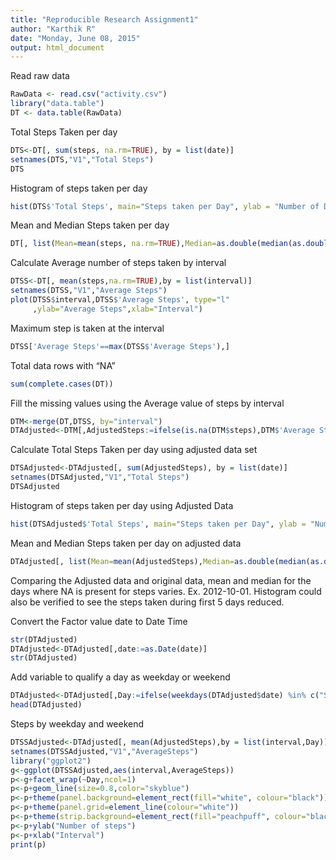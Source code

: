 ```yaml
---
title: "Reproducible Research Assignment1"
author: "Karthik R"
date: "Monday, June 08, 2015"
output: html_document
---
```

Read raw data
```r
RawData <- read.csv("activity.csv")
library("data.table")
DT <- data.table(RawData)
```
Total Steps Taken per day
```r
DTS<-DT[, sum(steps, na.rm=TRUE), by = list(date)]
setnames(DTS,"V1","Total Steps")
DTS
```
Histogram of steps taken per day
```r
hist(DTS$'Total Steps', main="Steps taken per Day", ylab = "Number of Days", xlab="Steps",ylim=c(0,30),col=terrain.colors(7))
```

Mean and Median Steps taken per day
```r
DT[, list(Mean=mean(steps, na.rm=TRUE),Median=as.double(median(as.double(steps), na.rm=TRUE))), by = list(date)]
```
Calculate Average number of steps taken by interval
```r
DTSS<-DT[, mean(steps,na.rm=TRUE),by = list(interval)]
setnames(DTSS,"V1","Average Steps")
plot(DTSS$interval,DTSS$'Average Steps', type="l"
     ,ylab="Average Steps",xlab="Interval")
```

Maximum step is taken at the interval
```r
DTSS['Average Steps'==max(DTSS$'Average Steps'),]
```

Total data rows with "NA"
```r
sum(complete.cases(DT))
```

Fill the missing values using the Average value of steps by interval
```r
DTM<-merge(DT,DTSS, by="interval")
DTAdjusted<-DTM[,AdjustedSteps:=ifelse(is.na(DTM$steps),DTM$'Average Steps',DTM$steps)]
```

Calculate Total Steps Taken per day using adjusted data set
```r
DTSAdjusted<-DTAdjusted[, sum(AdjustedSteps), by = list(date)]
setnames(DTSAdjusted,"V1","Total Steps")
DTSAdjusted
```

Histogram of steps taken per day using Adjusted Data
```r
hist(DTSAdjusted$'Total Steps', main="Steps taken per Day", ylab = "Number of Days", xlab="Steps",ylim=c(0,30),col=terrain.colors(7))
```

Mean and Median Steps taken per day on adjusted data
```r
DTAdjusted[, list(Mean=mean(AdjustedSteps),Median=as.double(median(as.double(AdjustedSteps)))), by = list(date)]
```

Comparing the Adjusted data and original data, mean and median for the days where NA is present for steps varies. Ex. 2012-10-01. Histogram could also be verified to see the steps taken during first 5 days reduced.

Convert the Factor value date to Date Time
```r
str(DTAdjusted)
DTAdjusted<-DTAdjusted[,date:=as.Date(date)]
str(DTAdjusted)
```

Add variable to qualify a day as weekday or weekend
```r
DTAdjusted<-DTAdjusted[,Day:=ifelse(weekdays(DTAdjusted$date) %in% c("Saturday","Sunday"),"weekend","weekday")]
head(DTAdjusted)
```

Steps by weekday and weekend

```r
DTSSAdjusted<-DTAdjusted[, mean(AdjustedSteps),by = list(interval,Day)]
setnames(DTSSAdjusted,"V1","AverageSteps")
library("ggplot2")
g<-ggplot(DTSSAdjusted,aes(interval,AverageSteps))
p<-g+facet_wrap(~Day,ncol=1)
p<-p+geom_line(size=0.8,color="skyblue") 
p<-p+theme(panel.background=element_rect(fill="white", colour="black"))
p<-p+theme(panel.grid=element_line(colour="white"))
p<-p+theme(strip.background=element_rect(fill="peachpuff", colour="black"))
p<-p+ylab("Number of steps")
p<-p+xlab("Interval")
print(p)
```

